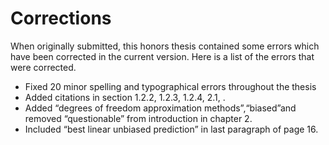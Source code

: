 # Corrections {-}

When originally submitted, this honors thesis contained some errors which have been corrected in the current version.  Here is a list of the errors that were corrected.

* Fixed 20 minor spelling and typographical errors throughout the thesis
* Added citations in section 1.2.2, 1.2.3, 1.2.4, 2.1, .
* Added "degrees of freedom approximation methods","biased"and removed "questionable" from introduction in chapter 2. 
* Included "best linear unbiased prediction" in last paragraph of page 16. 

